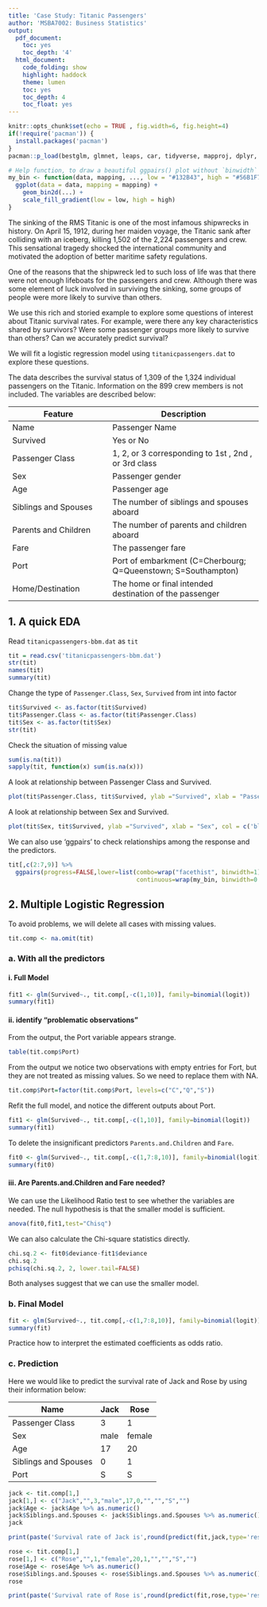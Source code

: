 ```yaml
---
title: 'Case Study: Titanic Passengers'
author: 'MSBA7002: Business Statistics'
output:
  pdf_document:
    toc: yes
    toc_depth: '4'
  html_document:
    code_folding: show
    highlight: haddock
    theme: lumen
    toc: yes
    toc_depth: 4
    toc_float: yes
---
```


```r
knitr::opts_chunk$set(echo = TRUE , fig.width=6, fig.height=4)
if(!require('pacman')) {
  install.packages('pacman')
}
pacman::p_load(bestglm, glmnet, leaps, car, tidyverse, mapproj, dplyr, GGally)
```

```r
# Help function, to draw a beautiful ggpairs() plot without `binwidth` warning
my_bin <- function(data, mapping, ..., low = "#132B43", high = "#56B1F7") {
  ggplot(data = data, mapping = mapping) +
    geom_bin2d(...) +
    scale_fill_gradient(low = low, high = high)
}
```

The sinking of the RMS Titanic is one of the most infamous shipwrecks in history. On April 15, 1912,
during her maiden voyage, the Titanic sank after colliding with an iceberg, killing 1,502 of the 2,224
passengers and crew. This sensational tragedy shocked the international community and motivated the
adoption of better maritime safety regulations.

One of the reasons that the shipwreck led to such loss of life was that there were not enough lifeboats for
the passengers and crew. Although there was some element of luck involved in surviving the sinking,
some groups of people were more likely to survive than others.

We use this rich and storied example to explore some questions of interest about Titanic survival rates.
For example, were there any key characteristics shared by survivors? Were some passenger groups
more likely to survive than others? Can we accurately predict survival? 

We will fit a logistic regression model using `titanicpassengers.dat` to explore these questions.

The data describes the survival status of 1,309 of the 1,324 individual passengers on the Titanic. Information on the 899 crew members is not included. The variables are described below: 

<center>
|Feature|Description|
|--|---|
|Name|Passenger Name|
|Survived|Yes or No|
|Passenger Class|1, 2, or 3 corresponding to 1st , 2nd , or 3rd  class| 
|Sex|Passenger gender|
|Age|Passenger age|
|Siblings and Spouses|The number of siblings and spouses aboard|
|Parents and Children|The number of parents and children aboard|
|Fare|The passenger fare|
|Port|Port of embarkment (C=Cherbourg; Q=Queenstown; S=Southampton)|
|Home/Destination|The home or final intended destination of the passenger|
</center>

\pagebreak
## 1. A quick EDA

Read `titanicpassengers-bbm.dat` as `tit`
```r
tit = read.csv('titanicpassengers-bbm.dat')
str(tit)
names(tit)
summary(tit)
```

Change the type of `Passenger.Class`, `Sex`, `Survived` from int into factor
```r
tit$Survived <- as.factor(tit$Survived)
tit$Passenger.Class <- as.factor(tit$Passenger.Class)
tit$Sex <- as.factor(tit$Sex)
str(tit)
```

Check the situation of missing value
```r
sum(is.na(tit))
sapply(tit, function(x) sum(is.na(x)))
```

A look at relationship between Passenger Class and Survived.
```r
plot(tit$Passenger.Class, tit$Survived, ylab ="Survived", xlab = "Passenger Class", col = c('blue','red'))
```

A look at relationship between Sex and Survived.
```r
plot(tit$Sex, tit$Survived, ylab ="Survived", xlab = "Sex", col = c('blue','red'))
```

We can also use 'ggpairs' to check relationships among the response and the predictors.
```r
tit[,c(2:7,9)] %>%
  ggpairs(progress=FALSE,lower=list(combo=wrap("facethist", binwidth=1), 
                                    continuous=wrap(my_bin, binwidth=0.25)))
```

\pagebreak
## 2. Multiple Logistic Regression

To avoid problems, we will delete all cases with missing values.
```r
tit.comp <- na.omit(tit)
```

### a. With all the predictors

#### i. Full Model
```r
fit1 <- glm(Survived~., tit.comp[,-c(1,10)], family=binomial(logit))
summary(fit1)
```

\pagebreak
#### ii. identify "problematic observations"

From the output, the Port variable appears strange. 

```r
table(tit.comp$Port)
```

From the output we notice two observations with empty entries for Fort, but they are not treated as missing values. So we need to replace them with NA. 

```r
tit.comp$Port=factor(tit.comp$Port, levels=c("C","Q","S"))
```

Refit the full model, and notice the different outputs about Port.

```r
fit1 <- glm(Survived~., tit.comp[,-c(1,10)], family=binomial(logit))
summary(fit1)
```

\pagebreak
To delete the insignificant predictors `Parents.and.Children` and `Fare`.
```r
fit0 <- glm(Survived~., tit.comp[,-c(1,7:8,10)], family=binomial(logit))
summary(fit0)
```
\pagebreak
#### iii. Are Parents.and.Children and Fare needed?

We can use the Likelihood Ratio test to see whether the variables are needed. The null hypothesis is that the smaller model is sufficient.

```r
anova(fit0,fit1,test="Chisq")
```

We can also calculate the Chi-square statistics directly.
```r
chi.sq.2 <- fit0$deviance-fit1$deviance
chi.sq.2
pchisq(chi.sq.2, 2, lower.tail=FALSE)
```

Both analyses suggest that we can use the smaller model. 

\pagebreak
### b. Final Model
```r
fit <- glm(Survived~., tit.comp[,-c(1,7:8,10)], family=binomial(logit))
summary(fit)
```

Practice how to interpret the estimated coefficients as odds ratio.

\pagebreak
### c. Prediction

Here we would like to predict the survival rate of Jack and Rose by using their information below:

<center>
|Name|Jack|Rose|
|--|---|---|
|Passenger Class|3|1|
|Sex|male|female|
|Age|17|20|
|Siblings and Spouses|0|1|
|Port|S|S|
</center>

```r
jack <- tit.comp[1,]
jack[1,] <- c("Jack","",3,"male",17,0,"","","S","")
jack$Age <- jack$Age %>% as.numeric()
jack$Siblings.and.Spouses <- jack$Siblings.and.Spouses %>% as.numeric()
jack
```

```r
print(paste('Survival rate of Jack is',round(predict(fit,jack,type='response'),4)))
```


```r
rose <- tit.comp[1,]
rose[1,] <- c("Rose","",1,"female",20,1,"","","S","")
rose$Age <- rose$Age %>% as.numeric()
rose$Siblings.and.Spouses <- rose$Siblings.and.Spouses %>% as.numeric()
rose
```

```r
print(paste('Survival rate of Rose is',round(predict(fit,rose,type='response'),4)))
```
